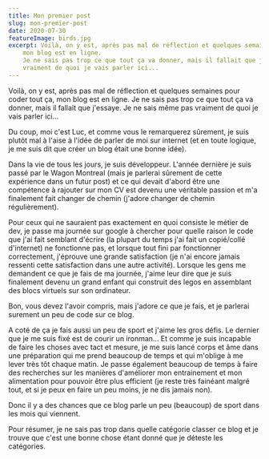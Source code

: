 ```yaml
---
title: Mon premier post
slug: mon-premier-post
date: 2020-07-30
featureImage: birds.jpg
excerpt: Voilà, on y est, après pas mal de réflection et quelques semaines pour coder tout ça,
    mon blog est en ligne.
    Je ne sais pas trop ce que tout ça va donner, mais il fallait que j'essaye. Je ne sais même pas
    vraiment de quoi je vais parler ici...
---
```

Voilà, on y est, après pas mal de réflection et quelques semaines pour coder tout ça, mon blog est en ligne.
Je ne sais pas trop ce que tout ça va donner, mais il fallait que j'essaye. Je ne sais même pas vraiment de quoi je vais parler ici...

Du coup, moi c'est Luc, et comme vous le remarquerez sûrement, je suis plutôt mal à l'aise à l'idée de parler de moi sur internet (et en toute logique, je me suis dit que créer un blog était une bonne idée).

Dans la vie de tous les jours, je suis développeur. L'année dernière je suis passé par le Wagon Montreal (mais je parlerai sûrement de cette expérience dans un futur post) et ce qui devait d'abord être une compétence à rajouter sur mon CV est devenu une véritable passion et m'a finalement fait changer de chemin (j'adore changer de chemin régulièrement).

Pour ceux qui ne sauraient pas exactement en quoi consiste le métier de dev, je passe ma journée sur google à chercher pour quelle raison le code que j'ai fait semblant d'écrire (la plupart du temps j'ai fait un copié/collé d'internet) ne fonctionne pas, et lorsque tout fini par fonctionner correctement, j'éprouve une grande satisfaction (je n'ai encore jamais ressenti cette satisfaction dans une autre activité).
Lorsque les gens me demandent ce que je fais de ma journée, j'aime leur dire que je suis finalement devenu un grand enfant qui construit des legos en assemblant des blocs virtuels sur son ordinateur.

Bon, vous devez l'avoir compris, mais j'adore ce que je fais, et je parlerai surement un peu de code sur ce blog.

A coté de ça je fais aussi un peu de sport et j'aime les gros défis.
Le dernier que je me suis fixé est de courir un ironman... Et comme je suis incapable de faire les choses avec tact et mesure, je me suis lancé corps et âme dans une préparation qui me prend beaucoup de temps et qui m'oblige à me lever très tôt chaque matin. Je passe également beaucoup de temps à faire des recherches sur les manières d'améliorer mon entrainement et mon alimentation pour pouvoir être plus efficient (je reste très fainéant malgré tout, et si je peux en faire un peu moins, je ne dis jamais non).

Donc il y a des chances que ce blog parle un peu (beaucoup) de sport dans les mois qui viennent.

Pour résumer, je ne sais pas trop dans quelle catégorie classer ce blog et je trouve que c'est une bonne chose étant donné que je déteste les catégories.

